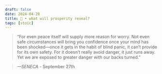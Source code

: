 ```yaml
---
draft: false 
date: 2024-04-28
title: 🗿 • what will prosperity reveal?
tags: [stoic]
---
```


>  “For even peace itself will supply more reason for worry. Not even safe circumstances will bring you confidence once your mind has been shocked—once it gets in the habit of blind panic, it can’t provide for its own safety. For it doesn’t really avoid danger, it just runs away. Yet we are exposed to greater danger with our backs turned.”

> *—SENECA* - September 27th